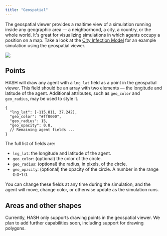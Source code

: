 ```yaml
---
title: "Geospatial"
---
```


The geospatial viewer provides a realtime view of a simulation running inside any geographic area — a neighborhood, a city, a country, or the whole world. It's great for visualizing simulations in which agents occupy a position on a map. Take a look at the [City Infection Model](https://simulation.hash.ai/@hash/city-infection-model-with-vaccine/stable?view=geo) for an example simulation using the geospatial viewer.

![](https://cdn-us1.hash.ai/site/docs/geospatial-viewer.png)

## Points

HASH will draw any agent with a `lng_lat` field as a point in the geospatial viewer. This field should be an array with two elements — the longitude and latitude of the agent. Additional attributes, such as `geo_color` and `geo_radius`, may be used to style it.

```text
{
  "lng_lat": [-115.811, 37.242],
  "geo_color": "#ff0000",
  "geo_radius": 15,
  "geo_opacity": 0.8,
  // Remaining agent fields ...
}
```

The full list of fields are:

- `lng_lat`: the longitude and latitude of the agent.
- `geo_color`: \(optional\) the color of the circle.
- `geo_radius`: \(optional\) the radius, in pixels, of the circle.
- `geo_opacity`: \(optional\) the opacity of the circle. A number in the range 0.0-1.0.

You can change these fields at any time during the simulation, and the agent will move, change color, or otherwise update as the simulation runs.

## Areas and other shapes

Currently, HASH only supports drawing points in the geospatial viewer. We plan to add further capabilities soon, including support for drawing polygons.
